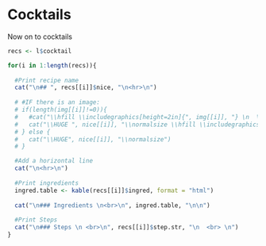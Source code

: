 # Cocktails {#cocktail}

Now on to cocktails

```r
recs <- l$cocktail

for(i in 1:length(recs)){
  
  #Print recipe name
  cat("\n## ", recs[[i]]$nice, "\n<hr>\n")  
  
  # #IF there is an image:
  # if(length(img[[i]]!=0)){
  #   #cat("\\hfill \\includegraphics[height=2in]{", img[[i]], "} \n  \n", sep="")
  #   cat("\\HUGE ", nice[[i]], "\\normalsize \\hfill \\includegraphics[align=c, height=3in]{", img[[i]], "} \n  \n", sep="")
  # } else {
  #   cat("\\HUGE", nice[[i]], "\\normalsize")
  # }

  #Add a horizontal line
  cat("\n<hr>\n")
  
  #Print ingredients
  ingred.table <- kable(recs[[i]]$ingred, format = "html")
    
  cat("\n### Ingredients \n<br>\n", ingred.table, "\n\n")
  
  #Print Steps
  cat("\n### Steps \n <br>\n", recs[[i]]$step.str, "\n  <br> \n")
}

```